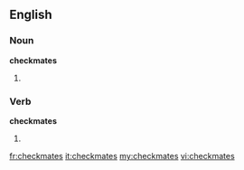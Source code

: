 ==English==

===Noun===
'''checkmates'''

# {{plural of|[[checkmate]]}}

===Verb===
'''checkmates'''

# {{third-person singular of|[[checkmate]]}}

[[fr:checkmates]]
[[it:checkmates]]
[[my:checkmates]]
[[vi:checkmates]]